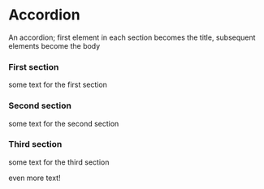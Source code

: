 
<Meta title="Core/Accordion" component={Accordion} />

# Accordion

An accordion; first element in each section becomes the title, subsequent elements become the body

<Preview>
  <Story name="Example">
    <Accordion>
      <AccordionSection>
        <h3>First section</h3>
        <p>some text for the first section</p>
      </AccordionSection>
      <AccordionSection isExpanded>
        <h3>Second section</h3>
        <p>some text for the second section</p>
      </AccordionSection>
      <AccordionSection>
        <h3>Third section</h3>
        <p>some text for the third section</p>
        <p>even more text!</p>
      </AccordionSection>
    </Accordion>
  </Story>
</Preview>
